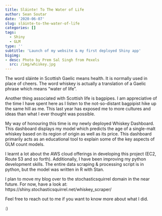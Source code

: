 ```yaml
---
title: Sláinte! To The Water of Life
author: Sean Soutar
date: '2020-06-07'
slug: sláinte-to-the-water-of-life
categories: []
tags:
  - Shiny
  - GLM
type: ''
subtitle: 'Launch of my website & my first deployed Shiny app'
bigimg:
- desc: Photo by Prem Sal Singh from Pexels
  src: /img/whiskey.jpg
---
```


The word sláinte in Scottish Gaelic means health. It is normally used in place of cheers. The word whiskey is actually a translation of a Gaelic phrase which means "water of life".

Another thing associated with Scottish life is bagpipes. I am appreciative of the time I have spent here as I listen to the not-so-distant bagpipist hike up the same hill as me. This last year has exposed me to more cultures and ideas than what I ever thought was possible. 

My way of honouring this time is my newly deployed Whiskey Dashboard. This dashboard displays my model which predicts the age of a single-malt whiskey based on its region of origin as well as its price. This dashboard primarily acts as an educational tool to explain some of the key aspects of GLM count models.

I learnt a lot about the AWS cloud offerings in developing this project (EC2, Route 53 and so forth). Additionally, I have been improving my python development skills. The entire data scraping & processing script is in python, but the model was written in R with Stan.

I plan to move my blog over to the stochasticsquirrel domain in the near future. For now, have a look at:
https://shiny.stochasticsquirrel.net/whiskey_scraper/ 

Feel free to reach out to me if you want to know more about what I did.

:)